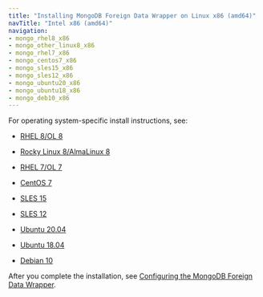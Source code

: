 ```yaml
---
title: "Installing MongoDB Foreign Data Wrapper on Linux x86 (amd64)"
navTitle: "Intel x86 (amd64)"
navigation:
- mongo_rhel8_x86
- mongo_other_linux8_x86
- mongo_rhel7_x86
- mongo_centos7_x86
- mongo_sles15_x86
- mongo_sles12_x86
- mongo_ubuntu20_x86
- mongo_ubuntu18_x86
- mongo_deb10_x86
---
```


For operating system-specific install instructions, see:

  - [RHEL 8/OL 8](mongo_rhel8_x86)

  - [Rocky Linux 8/AlmaLinux 8](mongo_other_linux8_x86)
  - [RHEL 7/OL 7](mongo_rhel7_x86)
  - [CentOS 7](mongo_centos7_x86)
  - [SLES 15](mongo_sles15_x86)
  - [SLES 12](mongo_sles12_x86)
  - [Ubuntu 20.04](mongo_ubuntu20_x86)
  - [Ubuntu 18.04](mongo_ubuntu18_x86)
  - [Debian 10](mongo_deb10_x86)

After you complete the installation, see [Configuring the MongoDB Foreign Data Wrapper](../../07_configuring_the_mongo_data_adapter).